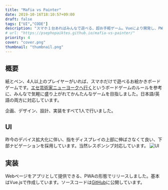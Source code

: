 ```yaml
---
title: "Mafia vs Painter"
date: 2019-10-16T18:10:57+09:00
draft: false
tags: ["UI","CODE"]
description: "スマホ１台あればみんなで遊べる、超お手軽ゲーム。Vueにより開発し、PWAアプリとしてリリースしました。"
# url: "https://psephopaiktes.github.io/mafia-vs-painter/"
priority: 4
cover: "cover.png"
thumbnail: "thumbnail.png"
---
```


## 概要
紙とペン、4人以上のプレイヤーがいれば、スマホだけで遊べるお絵かきボードゲームです。[エセ芸術家ニューヨークへ行く](https://oinkgames.com/ja/games/analog/a-fake-artist-goes-to-new-york/)というボードゲームのルールを参考に、みんなで気軽に盛り上がれてかんたんなゲームを目指しました。日本語/英語の両方に対応しています。

企画、デザイン、設計、実装をすべて1人で行いました。

## UI
昨今のデバイス拡大化に伴い、指をディスプレイの上部に伸ばさなくて良い、下部ナビゲーションを採用しています。当然レスポンシブ対応しています。
![UI](./ui.png)

## 実装
Webページをアプリとして提供できる、PWAの形態でリリースしました。基本はVue.jsで作成しています。ソースコードは[GitHub](https://github.com/psephopaiktes/mafia-vs-painter)に公開しています。
